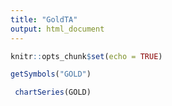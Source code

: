 ```yaml
---
title: "GoldTA"
output: html_document
---
```


```r
knitr::opts_chunk$set(echo = TRUE)

getSymbols("GOLD")

```


```r
 chartSeries(GOLD)

```